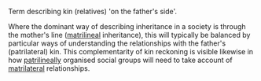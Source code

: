 {{dicdef}}
Term describing kin (relatives) 'on the father's side'.

Where the dominant way of describing inheritance in a society is through the mother's line ([[matrilineal]] inheritance), this will typically be balanced by particular ways of understanding the relationships with the father's (patrilateral) kin. This complementarity of kin reckoning is visible likewise in how [[patrilineal]]ly organised social groups will need to take account of [[matrilateral]] relationships.


{{stub}}